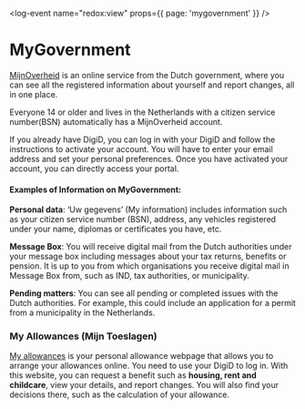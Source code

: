 <log-event name="redox:view" props={{ page: 'mygovernment' }} />

# MyGovernment
[MijnOverheid](https://mijn.overheid.nl/) is an online service from the Dutch government, where you can see all the registered information about yourself and report changes, all in one place.

<callout>
  Everyone 14 or older and lives in the Netherlands with a citizen service number(BSN) automatically has a MijnOverheid account. 
</callout>

If you already have DigiD, you can log in with your DigiD and follow the instructions to activate your account. You will have to enter your email address and set your personal preferences. Once you have activated your account, you can directly access your portal.

#### Examples of Information on MyGovernment:

**Personal data**: ‘Uw gegevens’ (My information) includes information such as your citizen service number (BSN), address, any vehicles registered under your name, diplomas or certificates you have, etc.

**Message Box**: You will receive digital mail from the Dutch authorities under your message box including messages about your tax returns, benefits or pension. It is up to you from which organisations you receive digital mail in Message Box from, such as IND, tax authorities, or municipality. 

**Pending matters**: You can see all pending or completed issues with the Dutch authorities. For example, this could include an application for a permit from a municipality in the Netherlands.

### My Allowances (Mijn Toeslagen)
[My allowances](https://www.belastingdienst.nl/wps/wcm/connect/bldcontentnl/belastingdienst/prive/toeslagen/inloggen_op_mijn_toeslagen) is your personal allowance webpage that allows you to arrange your allowances online. You need to use your DigiD to log in. With this website, you can request a benefit such as **housing, rent and childcare**, view your details, and report changes. You will also find your decisions there, such as the calculation of your allowance. 
